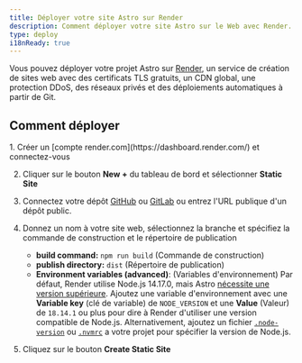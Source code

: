 ```yaml
---
title: Déployer votre site Astro sur Render
description: Comment déployer votre site Astro sur le Web avec Render.
type: deploy
i18nReady: true
---
```


Vous pouvez déployer votre projet Astro sur [Render](https://render.com/), un service de création de sites web avec des certificats TLS gratuits, un CDN global, une protection DDoS, des réseaux privés et des déploiements automatiques à partir de Git.

## Comment déployer

<Steps>
1. Créer un [compte render.com](https://dashboard.render.com/) et connectez-vous

2. Cliquer sur le bouton **New +** du tableau de bord et sélectionner **Static Site**

3. Connectez votre dépôt [GitHub](https://github.com/) ou [GitLab](https://about.gitlab.com/) ou entrez l'URL publique d'un dépôt public.

4. Donnez un nom à votre site web, sélectionnez la branche et spécifiez la commande de construction et le répertoire de publication
   - **build command:** `npm run build` (Commande de construction)
   - **publish directory:** `dist` (Répertoire de publication)
   - **Environment variables (advanced)**: (Variables d'environnement) Par défaut, Render utilise Node.js 14.17.0, mais Astro [nécessite une version supérieure](/fr/install/auto/#prérequis).  Ajoutez une variable d'environnement avec une **Variable key** (clé de variable) de `NODE_VERSION` et une **Value** (Valeur) de `18.14.1` ou plus pour dire à Render d'utiliser une version compatible de Node.js. Alternativement, ajoutez un fichier [`.node-version`](https://render.com/docs/node-version) ou [`.nvmrc`](https://render.com/docs/node-version) a votre projet pour spécifier la version de Node.js.

5. Cliquez sur le bouton **Create Static Site**
</Steps>
